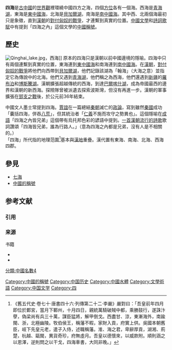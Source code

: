 {{Otheruses}}
{{中國的稱謂}}
'''四海'''是[[古中國|古中國]]的[[世界觀|世界觀]]裡環繞中國四方之海，四個[[方位|方位]]各有一個海。西海是[[青海湖|青海湖]]，東海是[[東中國海|東中國海]]，北海是[[貝加爾湖|貝加爾湖]]，南海是[[南中國海|南中國海]]{{sfn|Chang|2007|p=264}}。其中西、北兩個海最初只是象徵，直到[[漢朝|漢朝]]的[[漢匈戰爭|對付匈奴的戰爭]]，才連繫到真實的位置。[[中國文學|中國文學]]和[[中國古典詩歌|詩詞歌賦]]中有提到「四海之內」這個文學的[[中國的稱號|中國稱號]]{{sfn|Chang|2007|pp=263–264}}。

==歷史==
[[File:Qinghai_lake.jpg|thumb]]，西海]]
原本的四海只是漢朝以前中國邊境的隱喻{{sfn|Chang|2007|p=264}}。四海中只有兩個連繫到真實的位置，東海連到[[東中國海|東中國海]]和南海連到[[南中國海|南中國海]]{{sfn|Chang|2007|p=263}}。在[[漢朝|漢朝]]，[[漢匈戰爭|對付匈奴的戰爭]]將他們向西帶到[[貝加爾湖|貝加爾湖]]，他們記錄該湖為「翰海」（大海之意）並指定它為傳說中的北海。他們又遇到[[青海湖|青海湖]]，他們稱之為西海，他們還遇到[[新疆|新疆]]的[[羅布泊|羅布泊]]和[[博斯騰湖|博斯騰湖]]。漢朝擴張超越傳統的西海，到達[[巴爾喀什湖|巴爾喀什湖]]，成為帝國最西的邊界和漢朝的新西海。探險隊曾被派遺去探索波斯灣，但沒有再進一步。漢朝的軍事擴張在[[郅支之戰|郅支之戰]]後，於公元前36年結束{{sfn|Chang|2007|p=264}}。

中國文人墨士常提到四海。[[賈誼|賈誼]]在一篇總結[[秦朝|秦朝]]滅亡的[[過秦論|政論]]，寫到雖然[[秦國|秦國]]成功「囊括四海，併吞[[八荒|八荒]]」，但其統治者「[[仁|仁]][[義|義]]不施而攻守之勢異也」{{sfn|Holcombe|2011|p=48}}。這個隱喻在[[成語|成語]]「四海之內皆兄弟」這個帶有烏托邦色彩的諺語中提到。[[蘇武李陵贈答詩|一首漢朝流行的詩歌]]歌詞讚頌「四海皆兄弟，誰為行路人。」（意為四海之內都是兄弟，沒有人是不相關的。）{{sfn|Chang|2007|p=263}}<br>

「四海」所代指的地理范圍<ref>《舊五代史·卷七十·唐書四十六·列傳第二十二·李嚴》嚴對曰：「吾皇前年四月即位於鄴宮，當月下鄆州，十月四日，親統萬騎破賊中都，乘勝鼓行，遂誅汴孽，偽梁尚有兵三十萬，謀臣猛將，解甲倒戈。西盡甘、涼，東漸海外，南踰閩、浙，北極幽陵。牧伯侯王，稱藩不暇，家財入貢，府實上供。吳國本朝舊臣，岐下先皇元老，遣子入侍，述職稱藩。淮、海之君，卑辭厚貢，湖湘、荊楚，杭越、甌閩，異貨奇珍，府無虛月。吾皇以德懷來，以威款附。順則涵之以恩澤，逆則問之以干戈，四海車書，大同非晚。」</ref>基本與[[九州_(中國)|漢地]]重疊。漢代置有東海、南海、北海、西海四郡。

==參見==
* [[七海|七海]]
* [[中國的稱號|中國的稱號]]

== 参考文献 ==

=== 引用 ===
{{Reflist|30em}}

=== 来源 ===
{{refbegin}}
; 书籍
* {{cite book |first=Charles |last=Holcombe |title=A History of East Asia: From the Origins of Civilization to the Twenty-First Century |year=2011 |publisher=Cambridge University Press |ref=harv |ISBN = 978-0-521-51595-5 }}
* {{cite book |first=Chun-shu |last=Chang |title=The Rise of the Chinese Empire: Nation, State, and Imperialism in Early China, ca. 1600 B.C. – A.D. 8 |year=2007 |publisher=University of Michigan Press |ISBN = 978-0-472-11533-4 |ref=harv }}
{{refend}}

[[Category:中國的稱號|Category:中國的稱號]]
[[Category:中国历史|Category:中国历史]]
[[Category:中國水體|Category:中國水體]]
[[Category:文學術語|Category:文學術語]]
[[Category:中国文学|Category:中国文学]]
[[分類:中國名數4|分類:中國名數4]]
[[Category:四|Category:四]]